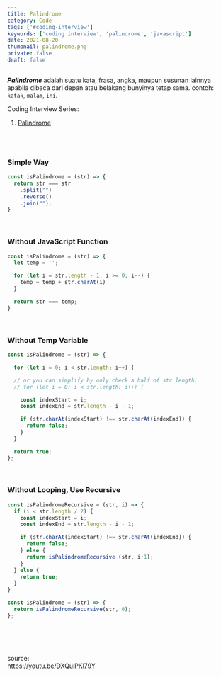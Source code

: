 ```yaml
---
title: Palindrome
category: Code
tags: ['#coding-interview']
keywords: ['coding interview', 'palindrome', 'javascript']
date: 2021-08-20
thumbnail: palindrome.png
private: false
draft: false
---
```


***Palindrome*** adalah suatu kata, frasa, angka, maupun susunan lainnya apabila dibaca dari depan atau belakang bunyinya tetap sama.
contoh: `katak`, `malam`, `ini`.

Coding Interview Series:
1. [Palindrome]()

<br />
<br />


### Simple Way

```js
const isPalindrome = (str) => {
  return str === str
    .split("")
    .reverse()
    .join("");
}
```

<br />

### Without JavaScript Function

```js
const isPalindrome = (str) => {
  let temp = '';

  for (let i = str.length - 1; i >= 0; i--) {
    temp = temp + str.charAt(i)
  }

  return str === temp;
}
```

<br />

### Without Temp Variable

```js
const isPalindrome = (str) => {

  for (let i = 0; i < str.length; i++) {

  // or you can simplify by only check a half of str length.
  // for (let i = 0; i < str.length; i++) {

    const indexStart = i;
    const indexEnd = str.length - i - 1;

    if (str.charAt(indexStart) !== str.charAt(indexEnd)) {
      return false;
    }
  }

  return true;
};
```

<br />

### Without Looping, Use Recursive

```js
const isPalindromeRecursive = (str, i) => {
  if (i < str.length / 2) {
    const indexStart = i;
    const indexEnd = str.length - i - 1;

    if (str.charAt(indexStart) !== str.charAt(indexEnd)) {
      return false;
    } else {
      return isPalindromeRecursive (str, i+1);
    }
  } else {
    return true;
  }
}

const isPalindrome = (str) => {
  return isPalindromeRecursive(str, 0);
};
```

<br />
<br />
<br />

source: <br />
https://youtu.be/DXQuiPKl79Y
